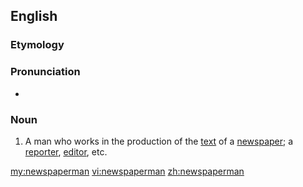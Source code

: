==English==

===Etymology===
{{suffix|newspaper|man}}

===Pronunciation===
* {{audio-IPA|en-ca-newspaperman.ogg|/ˈn(j)uzpeɪpəɹˌmæn/}}

===Noun===
{{en-noun|pl=newspapermen}}

# A man who works in the production of the [[text]] of a [[newspaper]]; a [[reporter]], [[editor]], etc.

[[my:newspaperman]]
[[vi:newspaperman]]
[[zh:newspaperman]]